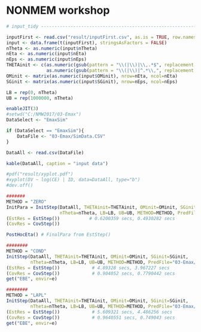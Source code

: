 # NONMEM workshop


```r
# input_tidy --------------------------------------------------------------

inputFirst <- read.csv("result/inputFirst.csv", as.is = TRUE, row.names = 1)
input <- data.frame(t(inputFirst), stringsAsFactors = FALSE)
nTheta <- as.numeric(input$nTheta)
nEta <- as.numeric(input$nEta)
nEps <- as.numeric(input$nEps)
THETAinit <- c(as.numeric(gsub(pattern = "\\(|\\)|\\,.*$", replacement = "", input$THETAinit)),
               as.numeric(gsub(pattern = "\\(|\\)|^.*\\,", replacement = "", input$THETAinit)))
OMinit <- matrix(as.numeric(input$OMinit), nrow=nEta, ncol=nEta)
SGinit <- matrix(as.numeric(input$SGinit), nrow=nEps, ncol=nEps)

LB = rep(0, nTheta)
UB = rep(1000000, nTheta)

```

```r
enableJIT(3)
#setwd("C:/NMW2017/03-Emax")
DataSelect <- "EmaxSim"

if (DataSelect == "EmaxSim"){
    DataFile <- "03-Emax/SimData.CSV"
}

DataAll <- read.csv(DataFile)

kable(DataAll, caption = "input data")
```

```r
#pdf("result/xyplot.pdf")
#xyplot(DV ~ log(CE) | ID, data=DataAll, type="b")
#dev.off()

#######
METHOD = "ZERO"
InitPara = InitStep(DataAll, THETAinit=THETAinit, OMinit=OMinit, SGinit=SGinit, 
                    nTheta=nTheta, LB=LB, UB=UB, METHOD=METHOD, PredFile="03-Emax/PRED.R")
(EstRes = EstStep())           # 0.6200359 secs, 0.4930282 secs
(CovRes = CovStep())

PostHocEta() # FinalPara from EstStep()

########
METHOD = "COND"
InitStep(DataAll, THETAinit=THETAinit, OMinit=OMinit, SGinit=SGinit, 
         nTheta=nTheta, LB=LB, UB=UB, METHOD=METHOD, PredFile="03-Emax/PRED.R")
(EstRes = EstStep())            # 4.89328 secs, 3.967227 secs
(CovRes = CovStep())            # 0.904052 secs, 0.7790442 secs
get("EBE", envir=e)

########
METHOD = "LAPL"
InitStep(DataAll, THETAinit=THETAinit, OMinit=OMinit, SGinit=SGinit, 
         nTheta=nTheta, LB=LB, UB=UB, METHOD=METHOD, PredFile="03-Emax/PRED.R")
(EstRes = EstStep())            # 5.609321 secs, 4.486256 secs
(CovRes = CovStep())            # 0.9640551 secs, 0.749043 secs
get("EBE", envir=e)

```

